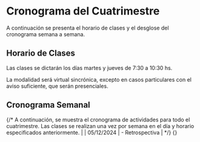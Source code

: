 

# Cronograma del Cuatrimestre

A continuación se presenta el horario de clases y el desglose del cronograma semana a semana.

## Horario de Clases

Las clases se dictarán los días martes y jueves de 7:30 a 10:30 hs.

La modalidad será virtual sincrónica, excepto en casos particulares con el aviso suficiente, que serán presenciales.

## Cronograma Semanal

{/* A continuación, se muestra el cronograma de actividades para todo el cuatrimestre. Las clases se realizan una vez por semana en el día y horario especificados anteriormente.
|                                                                                         | 05/12/2024  | - Retrospectiva                                                                                               | */}
{<Cronograma />}